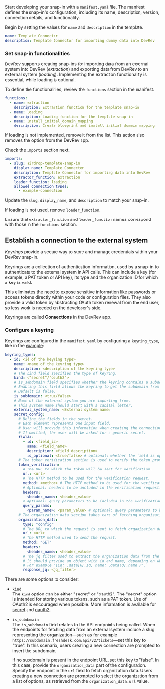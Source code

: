 Start developing your snap-in with a `manifest.yaml` file. The manifest defines the snap-in's configuration, including its name, description, version, connection details, and functionality.

Begin by setting the values for `name` and `description` in the template.

```yaml
name: Template Connector
description: Template Connector for importing dummy data into DevRev
```

### Set snap-in functionalities

DevRev supports creating snap-ins for importing data from an external system into DevRev (_extraction_) and exporting data from DevRev to an external system (_loading_). Implementing the extraction functionality is essential, while loading is optional.

To define the functionalities, review the `functions` section in the manifest.

```yaml
functions:
  - name: extraction
    description: Extraction function for the template snap-in
  - name: loading
    description: Loading function for the template snap-in
  - name: install_initial_domain_mapping
    description: Create blueprint and install initial domain mapping
```

If loading is not implemented, remove it from the list. This action also removes the option from the DevRev app.

Check the `imports` section next.

```yaml
imports:
  - slug: airdrop-template-snap-in
    display_name: Template Connector
    description: Template Connector for importing data into DevRev
    extractor_function: extraction
    loader_function: loading
    allowed_connection_types:
      - example-connection
```

Update the `slug`, `display_name`, and `description` to match your snap-in.

If loading is not used, remove `loader_function`.

Ensure that `extractor_function` and `loader_function` names correspond with those in the `functions` section.

## Establish a connection to the external system

_Keyrings_ provide a secure way to store and manage credentials within your DevRev snap-in. 

Keyrings are a collection of authentication information, used by a snap-in to authenticate to the external system in API calls. 
This can include a key (for example, a PAT token or API key), its type and the organization ID for which a key is valid.

This eliminates the need to expose sensitive information like passwords or access tokens directly within your code or configuration files. They also provide a valid token by abstracting OAuth token renewal from the end user, so less work is needed on the developer's side.

Keyrings are called **Connections** in the DevRev app.

### Configure a keyring

Keyrings are configured in the `manifest.yaml` by configuring a `keyring_type`, like in the [example](https://github.com/devrev/airdrop-template/blob/main/manifest.yaml):

```yaml
keyring_types:
  - id: <id of the keyring type>
    name: <name of the keyring type>
    description: <description of the keyring type>
    # The kind field specifies the type of keyring.
    kind: <"secret"/"oauth2">
    # is_subdomain field specifies whether the keyring contains a subdomain.
    # Enabling this field allows the keyring to get the subdomain from the user during keyring creation.
    # Default is false.
    is_subdomain: <true/false>
    # Name of the external system you are importing from.
    # This system name should start with a capital letter.
    external_system_name: <External system name>
    secret_config:
      # Define the fields in the secret.
      # Each element represents one input field.
      # User will provide this information when creating the connection in the UI.
      # If omitted, the user will be asked for a generic secret.
      fields:
        - id: <field_id>
          name: <field_name>
          description: <field_description>
          is_optional: <true/false> # optional: whether the field is optional or not. Default is false.
      # The token_verification section is used to verify the token provided by the user.
      token_verification:
        # The URL to which the token will be sent for verification.
        url: <url>
        # The HTTP method to be used for the verification request.
        method: <method> # The HTTP method to be used for the verification request.
        # Optional: headers to be included in the verification request.
        headers:
          <header_name>: <header_value>
        # Optional: query parameters to be included in the verification request.
        query_params:
          <param_name>: <param_value> # optional: query parameters to be included in the verification request.
      # The organization_data section takes care of fetching organization data and is required if is_subdomain option is false.
      organization_data:
        type: "config"
        # The URL to which the request is sent to fetch organization data.
        url: <url>
        # The HTTP method used to send the request.
        method: "GET"
        headers:
          <header_name>: <header_value>
        # The jq filter used to extract the organization data from the response.
        # It should provide an object with id and name, depending on what the external system returns.
        # For example "{id: .data[0].id, name: .data[0].name }".
        response_jq: <jq_filter>
```
There are some options to consider:

* `kind`  
  The `kind` option can be either "secret" or "oauth2". The "secret" option is intended for storing various tokens, such as a PAT token. Use of OAuth2 is encouraged when possible. More information is available for [secret](/public/snapin-development/references/keyrings/secret-configuration) and [oauth2](/oauth-configuration).

* `is_subdomain`  
  The `is_subdomain` field relates to the API endpoints being called. When the endpoints for fetching data from an external system include a slug representing the organization—such as for example `https://subdomain.freshdesk.com/api/v2/tickets`—set this key to "true". In this scenario, users creating a new connection are prompted to insert the subdomain.

  If no subdomain is present in the endpoint URL, set this key to "false". In this case, provide the `organization_data` part of the configuration. Specify the endpoint in the `url` field to fetch organization data. Users creating a new connection are prompted to select the organization from a list of options, as retrieved from the `organization_data.url` value.